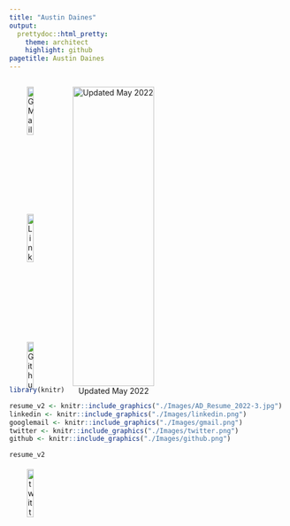 ```yaml
---
title: "Austin Daines"
output: 
  prettydoc::html_pretty:
    theme: architect
    highlight: github
pagetitle: Austin Daines
---
```


<div style="display: flex;">

<div>

<center>

[![GMail](Images/gmail.png "Email me"){ height=40%, width=40% }](mailto:austin@daines.net)

[![Linkedin](Images/linkedin.png "Austin Daines Linkedin Profile"){align=center, height=40%, width=40% }](https://www.linkedin.com/in/austin-daines-2766a4217/)

[![Github](Images/github.png "Github Repo"){ height=40%, width=40% }](https://github.com/daisydaines)

[![twitter](Images/twitter.png "@daisydaines Twitter"){ height=40%, width=40% }](https://twitter.com/daisydaines)

</center>

</div>

<div>

<center>

![Updated May 2022](./Images/AD_Resume_2022-3.jpg){ height=100%, width=100% }

</center>

</div>

</div>

```r
library(knitr)
```


```r
resume_v2 <- knitr::include_graphics("./Images/AD_Resume_2022-3.jpg")
linkedin <- knitr::include_graphics("./Images/linkedin.png")
googlemail <- knitr::include_graphics("./Images/gmail.png")
twitter <- knitr::include_graphics("./Images/twitter.png")
github <- knitr::include_graphics("./Images/github.png")
```


```r
resume_v2
```

